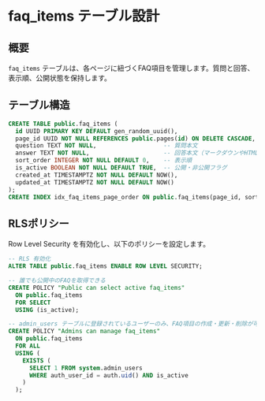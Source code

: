 # faq_items テーブル設計

## 概要
`faq_items` テーブルは、各ページに紐づくFAQ項目を管理します。質問と回答、表示順、公開状態を保持します。

## テーブル構造
```sql
CREATE TABLE public.faq_items (
  id UUID PRIMARY KEY DEFAULT gen_random_uuid(),
  page_id UUID NOT NULL REFERENCES public.pages(id) ON DELETE CASCADE,  -- ページID
  question TEXT NOT NULL,                   -- 質問本文
  answer TEXT NOT NULL,                     -- 回答本文（マークダウンやHTML）
  sort_order INTEGER NOT NULL DEFAULT 0,    -- 表示順
  is_active BOOLEAN NOT NULL DEFAULT TRUE,  -- 公開・非公開フラグ
  created_at TIMESTAMPTZ NOT NULL DEFAULT NOW(),
  updated_at TIMESTAMPTZ NOT NULL DEFAULT NOW()
);
CREATE INDEX idx_faq_items_page_order ON public.faq_items(page_id, sort_order);
```

## RLSポリシー
Row Level Security を有効化し、以下のポリシーを設定します。

```sql
-- RLS 有効化
ALTER TABLE public.faq_items ENABLE ROW LEVEL SECURITY;

-- 誰でも公開中のFAQを取得できる
CREATE POLICY "Public can select active faq_items"
  ON public.faq_items
  FOR SELECT
  USING (is_active);

-- admin_users テーブルに登録されているユーザーのみ、FAQ項目の作成・更新・削除が可能
CREATE POLICY "Admins can manage faq_items"
  ON public.faq_items
  FOR ALL
  USING (
    EXISTS (
      SELECT 1 FROM system.admin_users 
      WHERE auth_user_id = auth.uid() AND is_active
    )
  );
```
